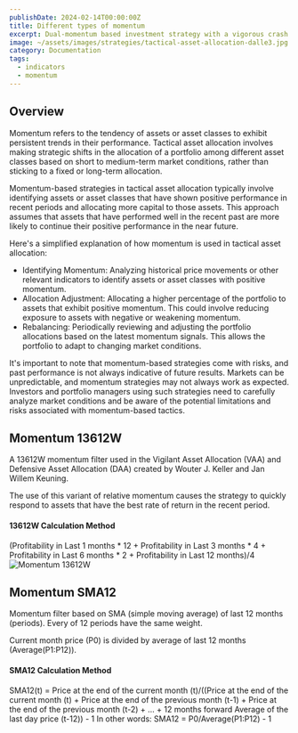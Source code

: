 ```yaml
---
publishDate: 2024-02-14T00:00:00Z
title: Different types of momentum
excerpt: Dual-momentum based investment strategy with a vigorous crash protection and a fast momentum filter.
image: ~/assets/images/strategies/tactical-asset-allocation-dalle3.jpg
category: Documentation
tags:
  - indicators
  - momentum
---
```


## Overview

Momentum refers to the tendency of assets or asset classes to exhibit persistent trends in their performance. Tactical asset allocation involves making strategic shifts in the allocation of a portfolio among different asset classes based on short to medium-term market conditions, rather than sticking to a fixed or long-term allocation.

Momentum-based strategies in tactical asset allocation typically involve identifying assets or asset classes that have shown positive performance in recent periods and allocating more capital to those assets. This approach assumes that assets that have performed well in the recent past are more likely to continue their positive performance in the near future.

Here's a simplified explanation of how momentum is used in tactical asset allocation:

- Identifying Momentum: Analyzing historical price movements or other relevant indicators to identify assets or asset classes with positive momentum.
- Allocation Adjustment: Allocating a higher percentage of the portfolio to assets that exhibit positive momentum. This could involve reducing exposure to assets with negative or weakening momentum.
- Rebalancing: Periodically reviewing and adjusting the portfolio allocations based on the latest momentum signals. This allows the portfolio to adapt to changing market conditions.

It's important to note that momentum-based strategies come with risks, and past performance is not always indicative of future results. Markets can be unpredictable, and momentum strategies may not always work as expected. Investors and portfolio managers using such strategies need to carefully analyze market conditions and be aware of the potential limitations and risks associated with momentum-based tactics.

## Momentum 13612W

A 13612W momentum filter used in the Vigilant Asset Allocation (VAA) and Defensive Asset Allocation (DAA) created by Wouter J. Keller and Jan Willem Keuning.

The use of this variant of relative momentum causes the strategy to quickly respond to assets that have the best rate of return in the recent period.

#### 13612W Calculation Method

(Profitability in Last 1 months * 12 + Profitability in Last 3 months * 4 + Profitability in Last 6 months * 2 + Profitability in Last 12 months)/4
![Momentum 13612W](~/assets/images/indicators/Momentum-13612W-recipe.png)

## Momentum SMA12

Momentum filter based on SMA (simple moving average) of last 12 months (periods). Every of 12 periods have the same weight.

Current month price (P0) is divided by average of last 12 months (Average(P1:P12)).

####  SMA12 Calculation Method

SMA12(t) = Price at the end of the current month (t)/((Price at the end of the current month (t) + Price at the end of the previous month (t-1) + Price at the end of the previous month (t-2) + ... + 12 months forward Average of the last day price (t-12)) - 1
In other words:
SMA12 = P0/Average(P1:P12) - 1

